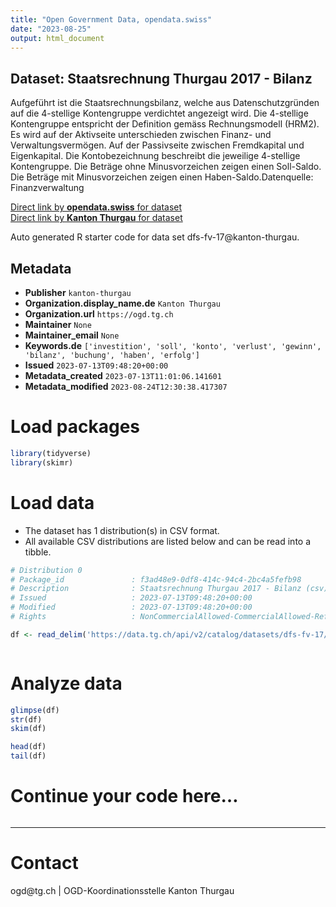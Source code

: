 ```yaml
---
title: "Open Government Data, opendata.swiss"
date: "2023-08-25"
output: html_document
---
```


## Dataset: Staatsrechnung Thurgau 2017 - Bilanz

Aufgeführt ist die Staatsrechnungsbilanz, welche aus Datenschutzgründen auf die 4-stellige Kontengruppe verdichtet angezeigt wird. Die 4-stellige Kontengruppe entspricht der Definition gemäss Rechnungsmodell (HRM2). Es wird auf der Aktivseite unterschieden zwischen Finanz- und Verwaltungsvermögen. Auf der Passivseite zwischen Fremdkapital und Eigenkapital. Die Kontobezeichnung beschreibt die jeweilige 4-stellige Kontengruppe. Die Beträge ohne Minusvorzeichen zeigen einen Soll-Saldo. Die Beträge mit Minusvorzeichen zeigen einen Haben-Saldo.Datenquelle: Finanzverwaltung

[Direct link by **opendata.swiss** for dataset](https://opendata.swiss/de/dataset/staatsrechnung-thurgau-2017-bilanz)<br>
[Direct link by **Kanton Thurgau** for dataset](https://data.tg.ch/explore/dataset/dfs-fv-17/)

Auto generated R starter code for data set dfs-fv-17@kanton-thurgau.

## Metadata

- **Publisher** `kanton-thurgau`
- **Organization.display_name.de** `Kanton Thurgau`
- **Organization.url** `https://ogd.tg.ch`
- **Maintainer** `None`
- **Maintainer_email** `None`
- **Keywords.de** `['investition', 'soll', 'konto', 'verlust', 'gewinn', 'bilanz', 'buchung', 'haben', 'erfolg']`
- **Issued** `2023-07-13T09:48:20+00:00`
- **Metadata_created** `2023-07-13T11:01:06.141601`
- **Metadata_modified** `2023-08-24T12:30:38.417307`


# Load packages

```r

library(tidyverse)
library(skimr)

```

# Load data

-   The dataset has 1 distribution(s) in CSV format.
-   All available CSV distributions are listed below and can be read into a tibble.

```r

# Distribution 0
# Package_id               : f3ad48e9-0df8-414c-94c4-2bc4a5fefb98
# Description              : Staatsrechnung Thurgau 2017 - Bilanz (csv)
# Issued                   : 2023-07-13T09:48:20+00:00
# Modified                 : 2023-07-13T09:48:20+00:00
# Rights                   : NonCommercialAllowed-CommercialAllowed-ReferenceRequired

df <- read_delim('https://data.tg.ch/api/v2/catalog/datasets/dfs-fv-17/exports/csv')



```

# Analyze data

```r

glimpse(df)
str(df)
skim(df)

head(df)
tail(df)

```

# Continue your code here...

```r

```

------------------------------------------------------------------------

# Contact

ogd@tg.ch | OGD-Koordinationsstelle Kanton Thurgau
